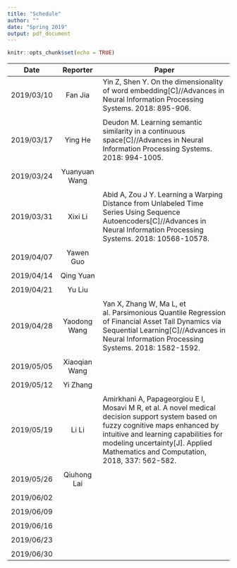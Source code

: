 ```yaml
---
title: "Schedule"
author: ""
date: "Spring 2019"
output: pdf_document
---
```


```r
knitr::opts_chunk$set(echo = TRUE)
```


Date | Reporter 	|  Paper 
:------------------------:|:--------------------------------:|-------------------------------------------------------------------------------------------------------------
2019/03/10 	| Fan Jia 	| Yin Z, Shen Y. On the dimensionality of word embedding[C]//Advances in Neural Information Processing Systems. 2018: 895-906.  	
| | 
2019/03/17 	| Ying He 	| Deudon M. Learning semantic similarity in a continuous space[C]//Advances in Neural Information Processing Systems. 2018: 994-1005.	
| | 
2019/03/24 	| Yuanyuan Wang 	|  	
| | 
2019/03/31 	| Xixi Li 	| Abid A, Zou J Y. Learning a Warping Distance from Unlabeled Time Series Using Sequence Autoencoders[C]//Advances in Neural Information Processing Systems. 2018: 10568-10578. 	
| | 
2019/04/07 	| Yawen Guo 	|  	
| |
2019/04/14 	| Qing Yuan 	|  	
| |
2019/04/21 	| Yu Liu 	|  	
| |
2019/04/28 	| Yaodong Wang 	| Yan X, Zhang W, Ma L, et al. Parsimonious Quantile Regression of Financial Asset Tail Dynamics via Sequential Learning[C]//Advances in Neural Information Processing Systems. 2018: 1582-1592. 	
| |
2019/05/05 	| Xiaoqian Wang 	|  	
| |
2019/05/12 	| Yi Zhang 	|  	
| |
2019/05/19 	| Li Li 	| Amirkhani A, Papageorgiou E I, Mosavi M R, et al. A novel medical decision support system based on fuzzy cognitive maps enhanced by intuitive and learning capabilities for modeling uncertainty[J]. Applied Mathematics and Computation, 2018, 337: 562-582.
| |
2019/05/26 	| Qiuhong Lai 	|  	
| |
2019/06/02 	|  	|  	
| |
2019/06/09 	|  	|  	
| |
2019/06/16 	|  	|  	
| |
2019/06/23 	|  	|  	
| |
2019/06/30 	|  	|  	

